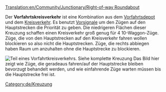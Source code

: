 [[Translation:en/Community/Junctionary/Right-of-way Roundabout]]

{{de/Kreuzungsmenü}}
Der '''Vorfahrtskreisverkehr''' ist eine Kombination aus dem [[de/Manual/Zugdepot bauen#Erweiterte Depotkonfigurationen|Vorfahrtsdepot]] und dem [[de/Community/Junctionary/Kreisverkehr|Kreisverkehr]]. Es benutzt [[de/Manual/Signale#Vorsignale|Vorsignale]] um den Zügen auf den Hauptstrecken die Priorität zu geben. Die niedrigeren Flächen dieser Kreuzung schaffen einen Kreisverkehr groß genug für 4 10-Waggon-Züge. Züge, die von den Hauptstrecken auf den Kreisverkehr fahren wollen blockieren so also nicht die Hauptstrecken. Züge, die rechts abbiegen haben Raum um anzuhalten ohne die Hauptstrecke zu blockieren.

[[File:en/AdvancedMain4WaySmall.png|none|frame|Teil eines Vorfahrtkreisverkehrs. [[Media:en/AdvancedMain4Way.png|Siehe komplette Kreuzung]]]]
Das Bild hier zeigt wie Züge, die geradeaus fahren/auf der Hauptstrecke bleiben bevorzugt behandelt werden, und wie einfahrende Züge warten müssen bis die Hauptstrecke frei ist.

{{de/Kreuzungskriterien|Teuer|4|1|0|1|1|1|1|0|1|1|2||Ausgefallene Züge blockieren entweder das eine Gleis oder alle Abbiegungen nach links.|
*Sehr hohe Kapazität.
*Staus unwahrscheinlich aber möglich (Abbiegungen nach links).
*Züge können die Kreuzung benutzen um umzudrehen.
*Verbraucht viel Platz, 22 x 22. (220 zusätzliche Felder benutzt)
*Maximale Signaldichte: 8
*Minimale Felder zwischen Doppelkurve: 1 (Diagonal) 
}}

[[Category:de/Kreuzung]]